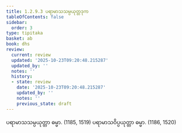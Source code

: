 ```yaml
---
title: 1.2.9.3 ပရာမာသသမ္ပယုတ္တဒုက
tableOfContents: false
sidebar:
  order: 3
type: tipitaka
basket: ab
book: dhs
review:
  current: review
  updated: '2025-10-23T09:20:48.215287'
  updated_by: ''
  notes: ''
  history:
  - state: review
    date: '2025-10-23T09:20:48.215287'
    updated_by: ''
    notes: ''
    previous_state: draft
---
```



<ReviewStatus review={frontmatter.review} showDetails={true} />

<HypothesisAnnotation frontmatter={frontmatter} />

<DynamicBreadcrumb />

<Division number="74" book="dhs" e="ch" v="29" p="11">

<Paragraph number="179" book="dhs">
ပရာမာသသမ္ပယုတ္တာ ဓမ္မာ. (<Emphasis>1185, 1519</Emphasis>)
</Paragraph>

<Paragraph number="180" book="dhs">
ပရာမာသဝိပ္ပယုတ္တာ ဓမ္မာ. (<Emphasis>1186, 1520</Emphasis>)
</Paragraph>
</Division>